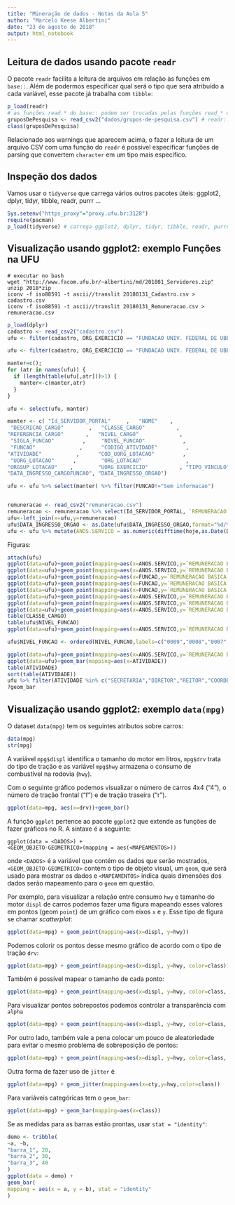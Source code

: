 ```yaml
---
title: "Mineração de dados - Notas da Aula 5"
author: "Marcelo Keese Albertini"
date: "23 de agosto de 2018"
output: html_notebook
---
```


## Leitura de dados usando pacote `readr`

O pacote `readr` facilita a leitura de arquivos em relação às funções em `base::`.
Além de podermos especificar qual será o tipo que será atribuído a cada variável, esse pacote já trabalha com `tibble`:

```r
p_load(readr)
# as funções read.* do base:: podem ser trocadas pelas funções read_* do readr
gruposDePesquisa <- read_csv2("dados/grupos-de-pesquisa.csv") # readr::read_csv2 já produz tibbles
class(gruposDePesquisa)
```

Relacionado aos warnings que aparecem acima, o fazer a leitura de um arquivo CSV com uma função do `readr` é possível especificar funções de parsing que convertem `character` em um tipo mais específico.

## Inspeção dos dados 

Vamos usar o `tidyverse` que carrega vários outros pacotes úteis: ggplot2, dplyr, tidyr, tibble, readr, purrr ...

```r
Sys.setenv("https_proxy"="proxy.ufu.br:3128")
require(pacman)
p_load(tidyverse) # carrega ggplot2, dplyr, tidyr, tibble, readr, purrr ...
```


## Visualização usando ggplot2: exemplo Funções na UFU

```
# executar no bash
wget "http://www.facom.ufu.br/~albertini/md/201801_Servidores.zip"
unzip 2018*zip
iconv -f iso88591 -t ascii//translit 20180131_Cadastro.csv > cadastro.csv
iconv -f iso88591 -t ascii//translit 20180131_Remuneracao.csv > remuneracao.csv
```


```r
p_load(dplyr)
cadastro <- read_csv2("cadastro.csv")
ufu <- filter(cadastro, ORG_EXERCICIO == "FUNDACAO UNIV. FEDERAL DE UBERLANDIA")

ufu <- filter(cadastro, ORG_EXERCICIO == "FUNDACAO UNIV. FEDERAL DE UBERLANDIA")

manter=c(); 
for (atr in names(ufu)) { 
  if (length(table(ufu[,atr]))>1) {
    manter<-c(manter,atr)
  } 
}

ufu <- select(ufu, manter)

manter <- c( "Id_SERVIDOR_PORTAL"     ,   "NOME"    ,           
 "DESCRICAO_CARGO"        ,   "CLASSE_CARGO"          ,   
"REFERENCIA_CARGO"       ,   "NIVEL_CARGO"             , 
 "SIGLA_FUNCAO"         ,     "NIVEL_FUNCAO"            , 
 "FUNCAO"              ,      "CODIGO_ATIVIDADE"         ,
"ATIVIDADE"           ,      "COD_UORG_LOTACAO"         ,
 "UORG_LOTACAO"      ,        "ORG_LOTACAO"              ,
"ORGSUP_LOTACAO"    ,        "UORG_EXERCICIO"          , "TIPO_VINCULO"     ,         "JORNADA_DE_TRABALHO"      ,
"DATA_INGRESSO_CARGOFUNCAO", "DATA_INGRESSO_ORGAO")    

ufu <- ufu %>% select(manter) %>% filter(FUNCAO!="Sem informacao")


remuneracao <- read_csv2("remuneracao.csv")
remuneracao <- remuneracao %>% select(Id_SERVIDOR_PORTAL, `REMUNERACAO APOS DEDUCOES OBRIGATORIAS (R$)`, `REMUNERACAO BASICA BRUTA (R$)`)
ufu<-left_join(x=ufu,y=remuneracao)
ufu$DATA_INGRESSO_ORGAO <- as.Date(ufu$DATA_INGRESSO_ORGAO,format="%d/%m/%Y")
ufu <- ufu %>% mutate(ANOS.SERVICO = as.numeric(difftime(hoje,as.Date(DATA_INGRESSO_ORGAO,format="%d/%m/%Y"),units="weeks")/52.25))

```


Figuras:

```r
attach(ufu)
ggplot(data=ufu)+geom_point(mapping=aes(x=ANOS.SERVICO,y=`REMUNERACAO BASICA BRUTA (R$)`))
ggplot(data=ufu)+geom_point(mapping=aes(x=ANOS.SERVICO,y=`REMUNERACAO BASICA BRUTA (R$)`,color=FUNCAO))
ggplot(data=ufu)+geom_point(mapping=aes(x=FUNCAO,y=`REMUNERACAO BASICA BRUTA (R$)`, size=ANOS.SERVICO))
ggplot(data=ufu)+geom_point(mapping=aes(x=FUNCAO,y=`REMUNERACAO BASICA BRUTA (R$)`, size=ANOS.SERVICO, color=FUNCAO))
ggplot(data=ufu)+geom_point(mapping=aes(x=FUNCAO,y=`REMUNERACAO BASICA BRUTA (R$)`, size=ANOS.SERVICO, color=FUNCAO),alpha=0.5)
ggplot(data=ufu)+geom_point(mapping=aes(x=ANOS.SERVICO,y=`REMUNERACAO BASICA BRUTA (R$)`,size=`REMUNERACAO BASICA BRUTA (R$)`))
ggplot(data=ufu)+geom_point(mapping=aes(x=ANOS.SERVICO,y=`REMUNERACAO BASICA BRUTA (R$)`,size=`REMUNERACAO BASICA BRUTA (R$)`,color=ufu$CLASSE_CARGO))
ggplot(data=ufu)+geom_point(mapping=aes(x=ANOS.SERVICO,y=`REMUNERACAO BASICA BRUTA (R$)`,size=`REMUNERACAO BASICA BRUTA (R$)`,color=CLASSE_CARGO))
table(CLASSE_CARGO)
table(ufu$NIVEL_FUNCAO)
ggplot(data=ufu)+geom_point(mapping=aes(x=ANOS.SERVICO,y=`REMUNERACAO BASICA BRUTA (R$)`,size=`REMUNERACAO BASICA BRUTA (R$)`,color=NIVEL_FUNCAO))

ufu$NIVEL_FUNCAO <- ordered(NIVEL_FUNCAO,labels=c("0009","0008","0007","0006","0005","0004","0003","0002","0001"))

ggplot(data=ufu)+geom_point(mapping=aes(x=ANOS.SERVICO,y=`REMUNERACAO BASICA BRUTA (R$)`,color=NIVEL_FUNCAO,size=NIVEL_FUNCAO))
ggplot(data=ufu)+geom_bar(mapping=aes(x=ATIVIDADE))
table(ATIVIDADE)
sort(table(ATIVIDADE))
ufu %>% filter(ATIVIDADE %in% c("SECRETARIA","DIRETOR","REITOR","COORDENADOR")) %>%ggplot()+geom_bar(mapping=aes(x=ATIVIDADE))
?geom_bar
```





## Visualização usando ggplot2: exemplo `data(mpg)`

O dataset `data(mpg)` tem os seguintes atributos sobre carros:

```r
data(mpg)
str(mpg)
```

A variável `mpg$displ` identifica o tamanho do motor em litros, `mpg$drv` trata do tipo de tração e as variável  `mpg$hwy` armazena o consumo de combustível na rodovia (`hwy`).

Com o seguinte gráfico podemos visualizar o número de carros 4x4 ("4"), o número de tração frontal ("f") e de tração traseira ("r").
```r
ggplot(data=mpg, aes(x=drv))+geom_bar()
```

A função `ggplot` pertence ao pacote `ggplot2` que extende as funções de fazer gráficos no R.
A sintaxe é a seguinte: 

```
ggplot(data = <DADOS>) +
<GEOM_OBJETO-GEOMETRICO>(mapping = aes(<MAPEAMENTOS>))
```

onde `<DADOS>` é a variável que contém os dados que serão mostrados, `<GEOM_OBJETO-GEOMETRICO>` contém o tipo de objeto visual, um `geom`, que será usado para mostrar os dados e `<MAPEAMENTOS>` indica quais dimensões dos dados serão mapeamento para o `geom` em questão.

Por exemplo, para visualizar a relação entre consumo `hwy` e tamanho do motor `displ` de carros podemos fazer uma figura mapeando esses valores em pontos (geom `point`) de um gráfico com eixos `x` e `y`. Esse tipo de figura se chamar *scatterplot*:

```r
ggplot(data=mpg) + geom_point(mapping=aes(x=displ, y=hwy))
```

Podemos colorir os pontos desse mesmo gráfico de acordo com o tipo de tração `drv`:

```r
ggplot(data=mpg) + geom_point(mapping=aes(x=displ, y=hwy, color=class))
```

Também é possível mapear o tamanho de cada ponto:

```r
ggplot(data=mpg) + geom_point(mapping=aes(x=displ, y=hwy, color=class, size=cyl))
```

Para visualizar pontos sobrepostos podemos controlar a transparência com `alpha`

```r
ggplot(data=mpg) + geom_point(mapping=aes(x=displ, y=hwy, color=class, size=cyl), alpha=.5)
```

Por outro lado, também vale a pena colocar um pouco de aleatoriedade para evitar o mesmo problema de sobreposição de pontos:


```r
ggplot(data=mpg) + geom_point(mapping=aes(x=displ, y=hwy, color=class, size=cyl), alpha=.5, position="jitter")
```

Outra forma de fazer uso de `jitter` é 

```r
ggplot(data=mpg) + geom_jitter(mapping=aes(x=cty,y=hwy,color=class))
```


Para variáveis categóricas tem o `geom_bar`:

```r
ggplot(data=mpg) + geom_bar(mapping=aes(x=class))
```



Se as medidas para as barras estão prontas, usar `stat = "identity"`:

```r
demo <- tribble(
~a, ~b,
"barra_1", 20,
"barra_2", 30,
"barra_3", 40
)
ggplot(data = demo) +
geom_bar(
mapping = aes(x = a, y = b), stat = "identity"
)
```



















